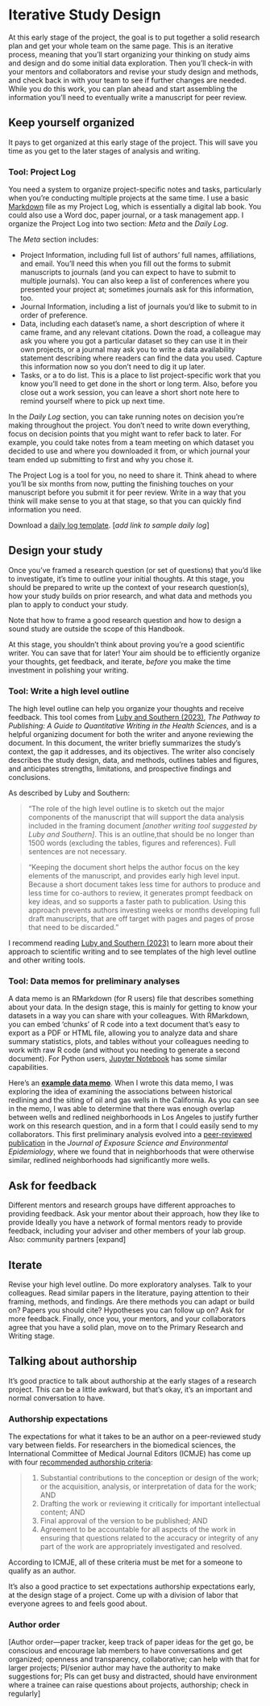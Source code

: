 # Iterative Study Design {#iterative-design}

At this early stage of the project, the goal is to put together a solid research plan and get your whole team on the same page. This is an iterative process, meaning that you'll start organizing your thinking on study aims and design and do some initial data exploration. Then you'll check-in with your mentors and collaborators and revise your study design and methods, and check back in with your team to see if further changes are needed. While you do this work, you can plan ahead and start assembling the information you'll need to eventually write a manuscript for peer review.

## Keep yourself organized

It pays to get organized at this early stage of the project. This will save you time as you get to the later stages of analysis and writing. 

### Tool: Project Log

You need a system to organize project-specific notes and tasks, particularly when you're conducting multiple projects at the same time. I use a basic [Markdown](https://www.markdownguide.org/getting-started/) file as my Project Log, which is essentially a digital lab book. You could also use a Word doc, paper journal, or a task management app. I organize the Project Log into two section: *Meta* and the *Daily Log*.

The *Meta* section includes:

- Project Information, including full list of authors' full names, affiliations, and email. You'll need this when you fill out the forms to submit manuscripts to journals (and you can expect to have to submit to multiple journals). You can also keep a list of conferences where you presented your project at; sometimes journals ask for this information, too.
- Journal Information, including a list of journals you'd like to submit to in order of preference.
- Data, including each dataset's name, a short description of where it came frame, and any relevant citations. Down the road, a colleague may ask you where you got a particular dataset so they can use it in their own projects, or a journal may ask you to write a data availability statement describing where readers can find the data you used. Capture this information now so you don't need to dig it up later.
- Tasks, or a to do list. This is a place to list project-specific work that you know you'll need to get done in the short or long term. Also, before you close out a work session, you can leave a short short note here to remind yourself where to pick up next time.

In the *Daily Log* section, you can take running notes on decision you're making throughout the project. You don't need to write down everything, focus on decision points that you might want to refer back to later. For example, you could take notes from a team meeting on which dataset you decided to use and where you downloaded it from, or which journal your team ended up submitting to first and why you chose it. 

The Project Log is a tool for you, no need to share it. Think ahead to where you'll be six months from now, putting the finishing touches on your manuscript before you submit it for peer review. Write in a way that you think will make sense to you at that stage, so that you can quickly find information you need.

Download a [daily log template](https://github.com/djxgonzalez/equis-lab-handbook/blob/main/files/log-project.md){target="_blank"}.
[*add link to sample daily log*]

## Design your study

Once you've framed a research question (or set of questions) that you'd like to investigate, it's time to outline your initial thoughts. At this stage, you should be prepared to write up the context of your research question(s), how your study builds on prior research, and what data and methods you plan to apply to conduct your study. 

Note that how to frame a good research question and how to design a sound study are outside the scope of this Handbook.

At this stage, you shouldn't think about proving you're a good scientific writer. You can save that for later! Your aim should be to efficiently organize your thoughts, get feedback, and iterate, *before* you make the time investment in polishing your writing.

### Tool: Write a high level outline

The high level outline can help you organize your thoughts and receive feedback. This tool comes from [Luby and Southern (2023)](https://doi.org/10.1007/978-3-030-98175-4), *The Pathway to Publishing: A Guide to Quantitative Writing in the Health Sciences*, and is a helpful organizing document for both the writer and anyone reviewing the document. In this document, the writer briefly summarizes the study's context, the gap it addresses, and its objectives. The writer also concisely describes the study design, data, and methods, outlines tables and figures, and anticipates strengths, limitations, and prospective findings and conclusions.

As described by Luby and Southern: 

> "The role of the high level outline is to sketch out the major components of the manuscript  that will support the data analysis included in the framing document *[another writing tool suggested by Luby and Southern]*. This is an outline,that should be no longer than 1500 words (excluding the tables, figures and references). Full sentences are not necessary.

> "Keeping the document short helps the author focus on the key elements of the manuscript, and provides early high level input. Because a short document takes less time for authors to produce and less time for co-authors to review, it generates prompt feedback on key ideas, and so supports a faster path to publication. Using this approach  prevents authors investing weeks or months developing full draft manuscripts, that are off target with pages and pages of prose that need to be discarded."

I recommend reading [Luby and Southern (2023)](https://doi.org/10.1007/978-3-030-98175-4) to learn more about their approach to scientific writing and to see templates of the high level outline and other writing tools.

### Tool: Data memos for preliminary analyses

A data memo is an RMarkdown (for R users) file that describes something about your data. In the design stage, this is mainly for getting to know your datasets in a way you can share with your colleagues. With RMarkdown, you can embed 'chunks' of R code into a text document that's easy to export as a PDF or HTML file, allowing you to analyze data and share summary statistics, plots, and tables without your colleagues needing to work with raw R code (and without you needing to generate a second document). For Python users, [Jupyter Notebook](https://jupyter.org/){target="_blank"} has some similar capabilities.

Here's an **[example data memo](https://htmlpreview.github.io/?https://github.com/djxgonzalez/equis-lab-handbook/blob/main/files/2101-redlining_wells_los_angeles.nb.html){target="_blank"}**. When I wrote this data memo, I was exploring the idea of examining the associations between historical redlining and the siting of oil and gas wells in the California. As you can see in the memo, I was able to determine that there was enough overlap between wells and redlined neighborhoods in Los Angeles to justify further work on this research question, and in a form that I could easily send to my collaborators. This first preliminary analysis evolved into a [peer-reviewed publication](http://dx.doi.org/10.1038/s41370-022-00434-9){target="_blank"} in the *Journal of Exposure Science and Environmental Epidemiology*, where we found that in neighborhoods that were otherwise similar, redlined neighborhoods had significantly more wells.

## Ask for feedback

Different mentors and research groups have different approaches to providing feedback. Ask your mentor about their approach, how they like to provide
Ideally you have a network of formal mentors ready to provide feedback, including your adviser and other members of your lab group.
Also: community partners
[expand]

## Iterate

Revise your high level outline. Do more exploratory analyses. Talk to your colleagues. Read similar papers in the literature, paying attention to their framing, methods, and findings. Are there methods you can adapt or build on? Papers you should cite? Hypotheses you can follow up on? Ask for more feedback. Finally, once you, your mentors, and your collaborators agree that you have a solid plan, move on to the Primary Research and Writing stage.

## Talking about authorship

It's good practice to talk about authorship at the early stages of a research project. This can be a little awkward, but that's okay, it's an important and normal conversation to have.

### Authorship expectations

The expectations for what it takes to be an author on a peer-reviewed study vary between fields. For researchers in the biomedical sciences, the International Committee of Medical Journal Editors (ICMJE) has come up with four [recommended authorship criteria](https://www.icmje.org/recommendations/browse/roles-and-responsibilities/defining-the-role-of-authors-and-contributors.html){target="_blank"}:

> 1. Substantial contributions to the conception or design of the work; or the acquisition, analysis, or interpretation of data for the work; AND 
> 2. Drafting the work or reviewing it critically for important intellectual content; AND
> 3. Final approval of the version to be published; AND 
> 4. Agreement to be accountable for all aspects of the work in ensuring that questions related to the accuracy or integrity of any part of the work are appropriately investigated and resolved.

According to ICMJE, all of these criteria must be met for a someone to qualify as an author.

It's also a good practice to set expectations authorship expectations early, at the design stage of a project. Come up with a division of labor that everyone agrees to and feels good about.

### Author order

[Author order—paper tracker, keep track of paper ideas for the get go, be conscious and encourage lab members to have conversations and get organized; openness and transparency, collaborative; can help with that for larger projects; PI/senior author may have the authority to make suggestions for; PIs can get busy and distracted, should have environment where a trainee can raise questions about projects, authorship; check in regularly]